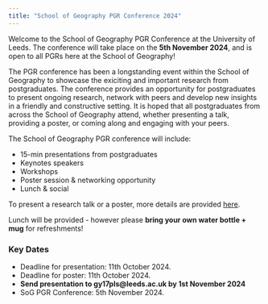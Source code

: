 ---
title: "School of Geography PGR Conference 2024"
---

Welcome to the School of Geography PGR Conference at the University of Leeds. The conference will take place on the **5th November 2024**, and is open to all PGRs here at the School of Geography!

The PGR conference has been a longstanding event within the School of Geography to showcase the exiciting and important research from postgraduates. The conference provides an opportunity for postgraduates to present ongoing research, network with peers and develop new insights in a friendly and constructive setting. It is hoped that all postgraduates from across the School of Geography attend, whether presenting a talk, providing a poster, or coming along and engaging with your peers.

The School of Geography PGR conference will include:

-   15-min presentations from postgraduates
-   Keynotes speakers
-   Workshops
-   Poster session & networking opportunity
-   Lunch & social

To present a research talk or a poster, more details are provided [here](Presentation.qmd).

Lunch will be provided - however please **bring your own water bottle + mug** for refreshments!

### Key Dates

-   Deadline for presentation: 11th October 2024.
-   Deadline for poster: 11th October 2024.
-   **Send presentation to gy17pls\@leeds.ac.uk by 1st November 2024**
-   SoG PGR Conference: 5th November 2024.
